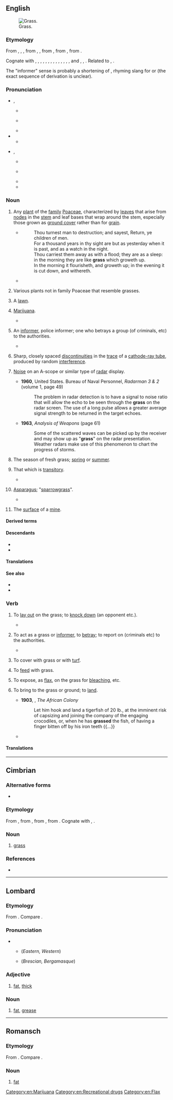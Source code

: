 {{also|Grass}}
==English==
[[File:Grass-JW.jpg|thumb|right|Grass.]]

===Etymology===
{{root|en|ine-pro|*gʰreh₁-}}
From {{inh|en|enm|gras}}, {{m|enm|gres}}, {{m|enm|gers}}, from {{inh|en|ang|græs}}, {{m|ang|gærs||grass, blade of grass, herb, young corn, hay, plant; pasture}}, from {{inh|en|gmw-pro|*gras||grass}}, from {{inh|en|gem-pro|*grasą||grass}}, from {{inh|en|ine-pro|*gʰreh₁-||to grow}}.

{{rel-top|cognates}}
Cognate with {{cog|sco|girs}}, {{m|sco|gers}}, {{m|sco|gress||grass}}, {{cog|frr|gäärs}}, {{m|frr|geers||grass}}, {{cog|stq|Gäärs||grass}}, {{cog|fy|gers||grass}}, {{cog|nds|Gras||grass}}, {{cog|nl|gras||grass, turf, pasture}}, {{cog|de|Gras||grass, weed}}, {{cog|da|græs||grass}}, {{cog|sv|gräs||grass}}, {{cog|nb|gress||grass}}, {{cog|fo|-}}, {{cog|is|-}} and {{cog|nn|gras||grass}}, {{cog|la|herba||plant, weed, grass}}, {{cog|sq|grath||grass blade, spike}}. Related to {{m|en|grow}}, {{m|en|green}}.
{{rel-bottom}}

The "informer" sense is probably a shortening of {{m|en|grasshopper||police officer, informant}}, rhyming slang for {{m|en|copper||police officer}} or {{m|en|shopper||informant}} (the exact sequence of derivation is unclear).

===Pronunciation===
* {{enPR|gräs}}, {{IPA|en|/ɡɹɑːs/}}
** {{a|RP}} {{IPA|en|[ɡɹ̠ɑːs]}}
** {{a|AU|NZ}} {{IPA|en|[ɡɹ̠äːs]|[ɡɹ̠ɐːs]}}
** {{audio|en|En-uk-grass.ogg|Audio (UK)}}
* {{audio|en|LL-Q1860 (eng)-Back ache-grass.wav|Audio}}
** {{rhymes|en|ɑːs|s=1}}
* {{enPR|grăs}}, {{IPA|en|/ɡɹæs/}}
** {{a|US|Canada}} {{IPA|en|[ɡɹ̠æs]|[ɡɹ̠ɛəs]|[ɡɹ̠eəs]}}
** {{a|Northern England|Ireland}} {{IPA|en|[ɡɹ̠as]|[ɡɹ̠æs]}}
** {{audio|en|en-us-grass.ogg|Audio (US)}}
** {{rhymes|en|æs|s=1}}

===Noun===
{{en-noun|~}}

# {{lb|en|countable|uncountable}} Any [[plant]] of the [[family]] [[Poaceae]], characterized by [[leaf|leaves]] that arise from [[node]]s in the [[stem]] and leaf bases that wrap around the stem, especially those grown as [[ground cover]] rather than for [[grain]].
#: {{syn|en|Thesaurus:grass}}
#* {{RQ:Authorized Version|Psalm|90|3|6}}
#*:Thou turnest man to destruction; and sayest, Return, ye children of men.<br>For a thousand years in thy sight are but as yesterday when it is past, and as a watch in the night.<br>Thou carriest them away as with a flood; they are as a sleep: in the morning they are like '''grass''' which groweth up.<br>In the morning it flourisheth, and groweth up; in the evening it is cut down, and withereth.
#* {{quote-book|en|year=1913|author={{w|Joseph C. Lincoln}}
|title=[http://openlibrary.org/works/OL5535161W Mr. Pratt's Patients]|chapter=1
|passage='Twas early June, the new '''grass''' was flourishing everywheres, the posies in the yard—peonies and such—in full bloom, the sun was shining, and the water of the bay was blue, with light green streaks where the shoal showed.}}
# {{lb|en|countable}} Various plants not in family Poaceae that resemble grasses.
# {{lb|en|uncountable}} A [[lawn]].
# {{lb|en|uncountable|slang}} [[marijuana|Marijuana]].
#: {{syn|en|Thesaurus:marijuana}}
#* {{quote-song|en|year=1970|author=Paul McCartney|title=Get Back|artist=The Beatles|album=Let It Be|passage=Jojo left his home in Tucson, Arizona / For some California '''grass'''}}
# {{lb|en|countable|Britain|slang}} An [[informer]], police informer; one who betrays a group (of criminals, etc) to the authorities.
#: {{syn|en|Thesaurus:informant}}
#* {{quote-book|en|title=Coding of a Concrete Animal|page=215|author=Paul Knight|year=2007|passage=He was a '''grass''' and an arse lick and he didn't do it for him, he did it for his brother, because if Vaughan had hit him especially with his mallet, Mark was the kind of lowlife that would have pressed charges and then that's a whole different problem.}}
#: {{ux|en|What just happened must remain secret. Don't be a '''grass'''.}}
# {{lb|en|uncountable|physics}} Sharp, closely spaced [[discontinuity|discontinuities]] in the [[trace]] of a [[cathode-ray tube]], produced by random [[interference]].
# {{lb|en|uncountable|slang}} [[noise|Noise]] on an A-scope or similar type of [[radar]] display.
#* '''1960''', United States. Bureau of Naval Personnel, ''Radarman 3 & 2'' (volume 1, page 49)
#*: The problem in radar detection is to have a signal to noise ratio that will allow the echo to be seen through the '''grass''' on the radar screen. The use of a long pulse allows a greater average signal strength to be returned in the target echoes.
#* '''1963''', ''Analysis of Weapons'' (page 61)
#*: Some of the scattered waves can be picked up by the receiver and may show up as "'''grass'''" on the radar presentation. Weather radars make use of this phenomenon to chart the progress of storms.
# The season of fresh grass; [[spring]] or [[summer]].
#: {{syn|en|breakup|spring|springtime}}
# {{lb|en|obsolete|figurative}} That which is [[transitory]].
#: {{syn|en|ephemera}}
#* {{RQ:KJV|Isaiah|40|7|passage=Surely the people is '''grass'''.}}
# {{lb|en|countable|folk etymology}} [[asparagus|Asparagus]]; "[[sparrowgrass]]".
#* {{quote-book|en|year=1769|author={{w|Hannah Glasse}}
|title=[https://books.google.ca/books?id=L51gAAAAcAAJ&dq=the%20art%20of%20cookery%201765&pg=PR2#v=onepage&q=the%20art%20of%20cookery%201765&f=false [[Wikipedia:The Art of Cookery made Plain and Easy|The Art of Cookery made Plain and Easy]]]|edition=9th|page=195
|passage='Have ready a hundred of ſmall '''graſs''' boiled, then ſave tops enough to ſtick the rolls with, the reſt cut ſmall and put into the cream, fill the loaves with them.'}}
# {{lb|en|mining}} The [[surface]] of a [[mine]].

====Derived terms====
{{der4|en|title=Terms derived from ''grass'' (noun)
|Aleppo grass
|Antarctic hair grass
|beachgrass
|[[bentgrass]], [[bent grass]]
|Bermuda grass
|bluegrass
|bluestem grass
|deergrass
|gama grass
|goatgrass
|goosegrass
|grassbird
|grasscutting
|grass box
|grass court
|grasscycle
|grasseater
|grassfinch
|goosegrass
|[[grass fire]], [[grassfire]]
|grass-green
|grass-grown
|grass hockey
|grasshook
|grasshopper
|grass jelly
|grassland
|grassless
|grasslike
|grass of Parnassus
|grassplot
|grass roots
|grass script
|grass skirt
|grass snake
|grass top
|grass trap
|grass tree
|grass widow
|grass widower
|grasswren
|grassy
|Johnson grass
|kick into the long grass
|lemongrass
|let the grass grow under one's feet
|marram grass
|marsh grass
|muttongrass
|one's ass is grass
|penny-grass
|pinegrass
|quackgrass
|redtop grass
|ryegrass
|scutch grass
|smutgrass
|[[spear grass]], [[speargrass]]
|squirrel grass
|supergrass
|sweetgrass
|Sweet Grass County
|switchgrass
|wiregrass
|witchgrass
|yardgrass
}}

====Descendants====
* {{desc|tpi|gras|alts=1}}
* {{desc|bor=1|hif|giraas}}

====Translations====
{{trans-top|ground cover plant}}
{{multitrans|data=
* Abenaki: {{tt|abe|mskiko}}
* Abkhaz: {{tt|ab|аҳәа|sc=Cyrl}}
* Adyghe: {{tt|ady|уцы}}, {{tt|ady|уц}} {{qualifier|Shapsug}}
* Afrikaans: {{tt+|af|gras}}
* Aguaruna: {{tt|agr|dupa}}
* Ahtna: {{tt|aht|tłʼogh}}
* Akhvakh: {{tt|akv|жоми|tr=žomi}}
* Akkadian: {{tt|akk|𒌑𒇷𒀀𒊬|tr=dīšu}}
* Albanian: {{tt+|sq|bar|m}}
* Aleut: {{tt|ale|qiigax̂}}
* Amharic: {{tt|am|ሣር}}
* Andi: {{tt|ani|кӏвордо|tr=ḳʷordo}}
* Arabic: {{tt+|ar|حَشِيش|m}}, {{tt+|ar|عُشْب|m}}
*: Egyptian Arabic: {{tt|arz|نجيلة|tr=negila|sc=Arab}}
*: Juba Arabic: {{tt|pga|gesh}}
*: Moroccan Arabic: {{tt|ary|ربيع|m|tr=rbīʿ}}
* Aragonese: {{t+|an|hierba|f}}, {{tt+|an|yerba|f}}
* Araki: {{tt|akr|juvu}}
* Aramaic:
*: Classical Syriac: {{tt|syc|ܥܡܝܪܐ|m|tr=ˁmīrā}}
* Archi: {{tt|aqc|гьоти|tr=hoti}}
* Armenian: {{tt+|hy|խոտ}}
* Aromanian: {{tt|rup|earbã|f}}, {{tt|rup|iarbã|f}}
* Assamese: {{tt|as|ঘাঁহ}}
* Asturian: {{tt+|ast|yerba|f}}
* Azerbaijani: {{tt+|az|ot}}
* Bashkir: {{tt|ba|үлән|sc=Cyrl}}
* Basque: {{tt|eu|belar}}
* Bavarian: {{tt|bar|gròs}}, {{tt|bar|groos}} {{qualifier|Timau}}
* Beaver: {{tt|bea|tl’uge}}
* Belarusian: {{tt|be|трава́|f|sc=Cyrl}}
* Bengali: {{tt|bn|ঘাস}}, {{tt|bn|তৃণ}}
* Bikol Central:
*: Bikol Legazpi: {{tt|bcl|awot}}
*: Bikol Naga: {{tt|bcl|duot}}
* Biao: {{tt|byk|jɔk¹⁰}}
* Bobongko: {{tt|bgb|bombang}}
* Bouyei: {{tt|pcc|nyal}}
* Breton: {{tt+|br|geot|f}}, {{tt+|br|geotenn|f}}, {{tt+|br|gwelt|f}}
* Bulgarian: {{tt+|bg|трева́|f|sc=Cyrl}}
* Burmese: {{tt+|my|မြက်|sc=Mymr}}
* Burun: {{tt|bdi|luum}} {{qualifier|Malak}}
* Cahuilla: {{tt|chl|samat}}
* Carolinian: {{tt|cal|fitil}}
* Carrier: {{tt|crx|tl'o}}
* Catalan: {{tt+|ca|herba|f}}
* Catawba: {{tt|chc|sarak}}
* Cebuano: {{tt|ceb|balili}}
* Central Atlas Tamazight: {{tt|tzm|ⵜⵓⴳⴰ|f}}
* Central Melanau: {{tt|mel|sek}}, {{tt|mel|ruput}}
* Chakma: {{tt|ccp|𑄊𑄌𑄴|tr=ghāc|sc=Cakm}}
* Chamicuro: {{tt|ccc|c̈homajshi}}
* Chechen: {{tt|ce|буц}}
* Cheke Holo: {{tt|mrn|ḡreʼi}}
* Cherokee: {{tt|chr|ᎧᏁᏍᎦ}}
* Chichewa: {{tt|ny|udzu|c14}}
* Chinese:
*: Cantonese: {{tt+|yue|草|tr=cou2|sc=Hani}}
*: Dungan: {{tt|dng|цо}}
*: Hakka: {{tt|hak|草|tr=chhó}}
*: Mandarin: {{tt+|cmn|草|tr=cǎo|sc=Hani}}, {{tt+|cmn|青草|tr=qīngcǎo|sc=Hani}}, {{tt+|cmn|雜草}}, {{tt+|cmn|杂草|tr=zácǎo}}
*: Min Dong: {{tt|cdo|草|tr=chāu}}
*: Min Nan: {{tt+|nan|草|tr=chháu}}
*: Wu: {{tt|wuu|草|tr=tshau}}
* Chipewyan: {{tt|chp|tł’ok}}
* Chukchi: {{tt|ckt|въэй|tr=v'ej}}, {{tt|ckt|въагԓыӈын|tr=v'aglyṇyn}}
* Chuukese: {{tt|chk|fetin}}
* Chuvash: {{tt|cv|курӑк}}
* Cimbrian: {{tt|cim|gras|m}}
* Comanche: {{tt|com|sunipʉ}}
* Cornish: {{tt|kw|gwels|f}}
* Corsican: {{tt+|co|erba|f}}, {{tt+|co|arba|f}}
* Cree: {{tt|cr|ᒪᐢᑯᓯᕀ}}
* Czech: {{tt+|cs|tráva|f}}
* Dalmatian: {{tt|dlm|jarba|f}}
* Danish: {{tt+|da|græs|n}}
* Dargwa: {{tt|dar|кьар}}
* Dolgan: {{tt|dlg|от|tr=ot}}
* Dongxiang: {{tt|sce|osun}}
* Dupaningan Agta: {{tt|duo|ruot}}
* Dutch: {{tt+|nl|gras|n}}
* Erzya: {{tt|myv|тикше}}
* Esperanto: {{tt+|eo|herbo}}, {{tt+|eo|greso}}
* Estonian: {{tt|et|muru}}, {{tt+|et|rohi}}
* Faroese: {{tt+|fo|gras|n}}
* Fiji Hindi: {{tt+|hif|giraas}}
* Finnish: {{tt+|fi|heinä}}, {{tt+|fi|ruoho}}
* French: {{tt+|fr|herbe|f}}
* Friulian: {{tt|fur|jerbe|f}}
* Gaam: {{tt|tbi|lɛ́ɛ́l}}
* Galibi Carib: {{tt|car|itupu}}
* Galician: {{tt+|gl|herba|f}}, {{tt|gl|grama|f}}
* Gamilaraay: {{tt|kld|garaarr}}
* Georgian: {{tt|ka|ბალახი}}
* German: {{tt+|de|Gras|n}}
*: Alemannic German: {{tt|gsw|gras}}, {{tt|gsw|chrud}}, {{tt|gsw|weidu}}
*: Old High German: {{tt|goh|gras}}
*: Pennsylvania German: {{tt|pdc|Graas|n}}
* Gothic: {{tt|got|𐌲𐍂𐌰𐍃|n|sc=Goth}}
* Greek: {{tt+|el|χορτάρι|n}}
*: Ancient: {{tt|grc|χόρτος|m}}, {{tt|grc|πόα|f}}
* Greenlandic: {{tt|kl|ivik}}, {{t|kl|ivigaq}}
* Guaraní: {{tt+|gn|ka'a}}
* Gujarati: {{tt+|gu|ઘાસ|n}}
* Haitian Creole: {{tt|ht|zèb}}
* Hawaiian: {{tt|haw|mauʻu}}
* Hebrew: {{tt+|he|דֶּשֶׁא|m}}, {{tt+|he|עֵשֶׂב|m|tr='ésev}}
* Heiltsuk: {{tt|hei|k̓ít̓ṃ}}
* Hiligaynon: {{tt|hil|hilamon}}
* Hindi: {{tt+|hi|घास|f}}
* Hittite: {{tt|hit|𒌑𒂖𒆪|c|tr=we-el-ku}}
* Hopi: {{tt|hop|tuusaqa}}
* Hungarian: {{tt+|hu|fű}}
* Hunsrik: {{tt|hrx|Graas|n}}
* Icelandic: {{tt+|is|gras|n}}
* Ido: {{tt+|io|gazono}}
* Ilocano: {{tt|ilo|rúot}}
* Indonesian: {{tt+|id|rumput}}
* Ineseño: {{tt|inz|ˀaxulapšan}}, {{tt|inz|cweq}}
* Interlingua: {{tt|ia|herba}}
* Irish: {{tt+|ga|féar|m}}
*: Old Irish: {{tt|sga|fér|n}}
* Isan: {{t-needed|tts}}
* Istriot: {{tt|ist|gièrba|f}}, {{tt|ist|yerba|f}}
* Istro-Romanian: {{tt|ruo|iorbe|f}}
* Italian: {{tt+|it|erba|f}}, {{tt|it|graminacea|f}}
* Itelmen: {{tt|itl|°сысал|tr=°sysal}}
* Japanese: {{tt+|ja|草|tr=くさ, kusa|sc=Jpan}}, {{tt+|ja|雑草|tr=ざっそう, zassō}}
* Javanese: {{t+|jv|suket}}
* Kabardian: {{tt|kbd|удз}}
* Kannada: {{tt+|kn|ಪುಲ್|sc=Knda}}, {{tt+|kn|ಹುಲ್ಲು|sc=Knda}}
* Kapampangan: {{t|pam|dikut}}
* Karachay-Balkar: {{tt|krc|кырдык}}
* Karo Batak: {{t|btx|dukut}}
* Kashubian: {{tt|csb|trôwa|f}}
* Kaska: {{tt|kkz|tlʼōge}}
* Kazakh: {{tt+|kk|шөп|sc=Cyrl}}, {{tt+|kk|от|sc=Cyrl}}
* Ket: {{tt|ket|даан|tr=daan}}
* Khinalug: {{tt|kjj|инк}}
* Khmer: {{tt+|km|ស្មៅ}}
* Koasati: {{tt|cku|pahí}}
* Komi-Permyak: {{tt|koi|турун}}
* Konkani: {{tt|kok|ताण|n}}
* Korean: {{tt+|ko|풀}}, {{tt+|ko|잡초}}
* Koyraboro Senni: {{tt|ses|arkusuboŋkaara}}, {{tt|ses|subbu}}
* Koyukon: {{tt|koy|kʼitsaanʼ}}
* Kunigami: {{tt|xug|クサー|tr=kusā}}
* Kunza: {{tt|kuz|ckautcha}}
* Kurdish:
*: Central Kurdish: {{tt+|ckb|گیا|alt=گِیا}}
*: Northern Kurdish: {{tt+|kmr|giya|m}}
* Kyrgyz: {{tt+|ky|чөп|sc=Cyrl}}, {{tt+|ky|шибер|sc=Cyrl}}
* Ladino: {{tt|lad|yerva|f}}
* Lakota: {{tt|lkt|peji}}, {{tt|lkt|pȟeží}}
* Lamba: {{tt|lam|ubwani}}
* Lao: {{tt+|lo|ຫຍ້າ}}
* Latgalian: {{tt|ltg|zuole|f}}
* Latin: {{tt+|la|herba|f}}, {{tt|la|grāmen|n}}
* Latvian: {{tt+|lv|zāle|f}}
* Lepcha: {{tt|lep|ᰎᰬ}}
* Lezgi: {{t|lez|хъач}}
* Ligurian: {{tt|lij|èrba|f}} {{qualifier|Genovese}}
* Limburgish: {{tt+|li|graas|n}}
* Limos Kalinga: {{tt|kmk|bollat}}
* Lindu: {{tt|klw|kawoko}}
* Lingala: {{tt|ln|litíti|c5|c6}}
{{trans-mid}}
* Lithuanian: {{tt+|lt|žolė|f}}
* Livonian: {{t|liv|āina }}
* Low German:
*: German Low German: {{tt|nds-de|Gras}}
* Luhya: {{tt|luy|bunyasi}}
* Luxembourgish: {{tt|lb|Gras|n}}
* Lü: {{tt|khb|ᦊᦱᧉ}}
* Maasai: {{tt|mas|ɛnkʉ́jɨ́tá}}
* Macedonian: {{tt|mk|трева|f|sc=Cyrl}}
* Maguindanao: {{t|mdh|hutan}}
* Malagasy: {{tt+|mg|ahitra}}
* Malay: {{tt+|ms|rumput}}
* Malayalam: {{tt+|ml|പുല്ല്|sc=Mlym}}
* Maltese: {{tt|mt|ħaxix|m}}
* Manchu: {{tt|mnc|ᠣᡵᡥᠣ}}
* Mansi: {{tt|mns|пум}}
* Manx: {{tt|gv|faiyr|m}}
* Maore Comorian: {{tt|swb|ɗavu}}
* Maori: {{tt|mi|mauti}}, {{tt|mi|karaehe}}, {{tt|mi|karaihe }}
* Maranao: {{t|mrw|otan}}
* Marathi: {{tt|mr|गवत|n}}
* Mari:
*: Eastern Mari: {{tt|chm|шудо}}
*: Western Mari: {{tt|mrj|шуды}}
* Mazanderani: {{tt|mzn|واش|tr=vâš}}
* Megleno-Romanian: {{tt|ruq|iárbă|f}}
* Mi'kmaq: {{tt|mic|msigu}}
* Miyako: {{tt|mvi|フサ|tr=fusa}}
* Mon: {{tt|mnw|ချဲ|tr=choa}}
* Mongolian: {{tt+|mn|өвс|sc=Cyrl}}, {{tt+|mn|ногоо|sc=Cyrl}}
* Montagnais: {{tt|moe|mashkushu}}
* Montana Salish: {{tt|fla|skʷʔalulexʷ}}
* Mòcheno: {{tt|mhn|gros|n}}
* Nahuatl:
*: Classical: {{tt|nci|xihuitl}}
*: Eastern Huasteca: {{tt|nhe|xihuitl}}
* Navajo: {{tt|nv|tłʼoh}}
* Neapolitan: {{tt|nap|evera|f}}
* Nepali: {{tt+|ne|घाँस|f}}
* Nganasan: {{tt|nio|нөтә|tr=nŭatĕ}}
* Northern Ndebele: {{tt|nd|utshani|c14}}
* Northern Sami: {{tt|se|sitnu}}
* Northern Thai: {{t-needed|nod}}
* Norwegian:
*: Bokmål: {{tt+|nb|gress|n}}, {{tt+|nb|gras|n}}
*: Nynorsk: {{tt|nn|gras|n}}
* Nottoway-Meherrin: {{tt|nwy|oherag}}
* Nǀuu: {{tt|ngh|ǀhisi}}
* Occitan: {{tt+|oc|èrba|f}}
* Ojibwe: {{tt|oj|mashkosiw}}
* Okinawan: {{tt|ryu|くさ|tr=kusa}}
* Old Church Slavonic: {{tt|cu|трава|f|sc=Cyrs}}, {{tt|cu|трѣва|f}}
* Old East Slavic: {{tt|orv|трава|f}}
* Old Javanese: {{t|kaw|dukut}}
* Omaha-Ponca: {{tt|oma|pézhe}}
* Oriya: {{tt+|or|ଘାସ}}
* Oromo: {{t|om|marga}}
* Ossetian: {{tt|os|кӕрдаг|sc=Cyrl}}, {{tt|os|нӕуу|sc=Cyrl}}
* Pa'o Karen: {{tt|blk|ထာအီး}}
* Pali: {{tt|pi|tiṇa|n}}
* Pana (Central Africa): {{tt|pnz|kpá}}
* Pashto: {{tt|ps|واش|m|tr=wāš}}, {{tt+|ps|شنه|f|tr=šnә}}
* Persian: {{tt+|fa|سبزه|tr=sabze}}, {{tt+|fa|علف|tr=alaf}}, {{tt+|fa|چمن|tr=čaman|sc=fa-Arab}}, {{tt+|fa|واش|tr=vâš|sc=fa-Arab}}
* Plains Miwok: {{tt|pmw|cike}}
* Plautdietsch: {{tt|pdt|Grauss|n}}
* Pohnpeian: {{tt|pon|dihpw}}
* Polabian: {{tt|pox|ziľă|f}}
* Polish: {{tt+|pl|trawa|f}}
* Portuguese: {{tt+|pt|grama|f}}, {{tt+|pt|relva|f}}
* Punjabi: {{tt|pa|ਘਾਹ|m}}
* Quapaw: {{tt|qua|mąhį́}}
* Quechua: {{tt|qu|qora}}, {{tt|qu|q'achu}}
* Rapa Nui: {{tt|rap|mouku}}
* Romanian: {{tt+|ro|iarbă|f}}
* Romansch: {{tt|rm|erva|f}} {{qualifier|Grischun, Surmiran, Puter}}, {{tt|rm|earva|f}} {{qualifier|Sutsilvan}}, {{tt|rm|erba|f}} {{qualifier|Vallader}}, {{tt|rm|jarva|f}} {{qualifier|Sursilvan}}
* Russian: {{tt+|ru|трава́|f}}
* Rusyn: {{tt|rue|трава|f}}
* Rwanda-Rundi:
*: Kirundi: {{tt|rw|ivyātsi}}
* Saisiyat: {{tt|xsy|hinbetel}}
* Samoan: {{tt|sm|mutia}}
* Sanskrit: {{tt+|sa|तृण|n}}
* Sardinian: {{tt|sc|erba|f}}
* Saterland Frisian: {{tt|stq|Gäärs|n}}
* Scots: {{tt|sco|gress}}, {{tt|sco|girse}}
* Scottish Gaelic: {{tt|gd|feur|m}}
* Serbo-Croatian:
*: Cyrillic: {{tt|sh|трава|f|sc=Cyrl}}
*: Roman: {{tt+|sh|trava|f}}
* Shan: {{tt+|shn|ယိူဝ်ႈ}}
* Shor: {{tt|cjs|ӧлең|tr=öleñ}}
* Sicilian: {{tt+|scn|erva|f}}, {{tt+|scn|erba|f}}, {{tt+|scn|èriva|f}}, {{tt+|scn|ierva|f}}, {{tt+|scn|jerva|f}}
* Silesian: {{tt|szl|trŏwa|f}}
* Sinhalese: {{tt+|si|තණ|sc=Sinh}}, {{tt|si|තණකොළ|sc=Sinh}}
* Slovak: {{tt|sk|tráva|f}}
* Slovene: {{tt+|sl|trava|f}}
* Somali: {{tt|so|caws|m}}
* Sorbian:
*: Lower Sorbian: {{tt|dsb|tšawa|f}}
*: Upper Sorbian: {{tt|hsb|trawa|f}}
* Sotho: {{tt|st|jwang|c14}}
* Southern Altai: {{tt|alt|ӧлӧҥ}}, {{tt|alt|от}}
* Spanish: {{tt+|es|pasto|m}}, {{tt+|es|hierba|f}}, {{tt+|es|grama|f}}
* Sranan Tongo: {{tt|srn|grasi}}
* Sundanese: {{tt|su|jukut}}
* Swahili: {{tt+|sw|majani|p}}, {{tt+|sw|nyasi|c5|c6}}
* Swazi: {{tt|ss|tjani|c14}}
* Swedish: {{tt+|sv|gräs|n}}
* Sylheti: {{tt|syl|ꠊꠣ}}
* Tabasaran: {{tt|tab|укӏ}}
* Tagalog: {{tt+|tl|damo}}
* Tajik: {{tt+|tg|сабза|sc=Cyrl}}
* Tamil: {{tt+|ta|புல்|sc=Taml}}
* Taos: {{tt|twf|łíne}}
* Tatar: {{tt+|tt|үлән|sc=Cyrl}}, {{tt+|tt|чирәм|sc=Cyrl}}
* Telugu: {{tt+|te|గడ్డి}}, {{tt+|te|తృణము}}, {{tt+|te|కసవు}}
* Tetum: {{t|tet|du'ut}}
* Thai: {{tt+|th|หญ้า}}
* Tibetan: {{tt|bo|རྩྭ|sc=Tibt}}
* Tigrinya: {{tt+|ti|ሳዕሪ}}
* Tiwi: {{tt|tiw|pitarika|f}}
* Tlingit: {{tt|tli|chookán}}
* Toba Batak: {{t|bbc|duhut}}
* Tocharian A: {{tt|xto|āti}}
* Tocharian B: {{tt|txb|atiyo}}
* Tok Pisin: {{tt|tpi|gras}}, {{tt|tpi|garas}}
* Tsonga: {{tt|ts|byanyi}}
* Tsou: {{tt|tsu|kukuzo}}
* Tswana: {{tt|tn|tlhaga|c9}}
* Tundra Nenets: {{tt|yrk|ӈум'|tr=ngum'}}, {{tt|yrk|ӈамдэ'|tr=ngamdė'}}
* Tupinambá: {{tt|tpn|ka'a}}
* Turkish: {{tt+|tr|ot}}, {{tt+|tr|çimen}}, {{tt+|tr|çim}}
* Turkmen: {{tt|tk|ot}}
* Tuvan: {{tt|tyv|оът}}
* Udi: {{t|udi|о}}
* Udmurt: {{tt|udm|турын}}
* Ukrainian: {{tt+|uk|трава́|f|sc=Cyrl}}, {{tt|uk|мурава|f|sc=Cyrl}}, {{tt+|uk|моріг|m|sc=Cyrl}}
* Unami: {{tt|unm|skikw}}
* Urdu: {{tt|ur|گھاس|f|tr=ghās}}
* Uyghur: {{tt|ug|چۆپ|sc=ug-Arab}}, {{tt|ug|ئوت}}
* Uzbek: {{tt+|uz|oʻt}}
* Venetian: {{tt+|vec|èrba|f}}
* Vietnamese: {{tt+|vi|cỏ}}
* Vilamovian: {{tt|wym|gros|n}}
* Volapük: {{tt+|vo|yeb}}
* Walloon: {{tt+|wa|yebe|f}}, {{tt+|wa|waide|f}}
* Wappo: {{tt|wao|šíʔe}}
* Waray-Waray: {{tt|war|banwa}}
* Wawa: {{tt|www|òndī}}
* Welsh: {{tt+|cy|glaswellt|m}}, {{tt|cy|gwellt|m-p}}
* West Coast Bajau: {{tt|bdr|padang}}
* West Flemish: {{tt|vls|ges|n}}
* West Frisian: {{tt|fy|gers|c}}
* White Hmong: {{tt|mww|nyom}}
* Wolio: {{t|wlo|rumpu}}
* Wolof: {{tt+|wo|ñax}}
* Yakut: {{tt|sah|от}}
* Yami: {{tt|tao|tamek}}
* Yiddish: {{tt|yi|גראָז|n}}
* Yoruba: {{tt|yo|koríko}}
* Yup'ik: {{tt|esu|canek}}
* Yurok: {{tt|yur|ˀɹ·wɹh}}
* Zazaki: {{tt|zza|vas|n}}, {{tt|zza|vhas|n}}
* Zealandic: {{tt|zea|gos|n}}
* Zhuang: {{tt|za|nywj}}
* Zulu: {{tt|zu|utshani|c14}}
* ǃXóõ: {{tt|nmn|ǁkxʻâã}}
{{trans-bottom}}

{{trans-top|lawn}}
* Arabic: {{tt+|ar|حَشِيش|m}}
* Breton: {{tt+|br|geot|c}}, {{tt|br|brgeotenn|f}}, {{tt|br|leton|c}}, {{tt+|br|letonenn|f}}, {{tt+|br|glazenn|f}}
* Bulgarian: {{tt+|bg|морава|f|sc=Cyrl}}, {{tt|bg|тревна площ|f|sc=Cyrl}}
* Chinese:
*: Mandarin: {{tt+|cmn|草坪|tr=cǎopíng|sc=Hani}}
* Czech: {{tt+|cs|trávník|m}}
* Danish: {{tt+|da|græsplæne|c}},{{tt|da|plæne|n}} {{qualifier|qoloquial}}
* Estonian: {{tt|et|muruplats}}
* Finnish: {{tt+|fi|nurmi}}, {{tt+|fi|nurmikko}}, {{tt+|fi|ruoho}}
* French: {{tt+|fr|pelouse|f}}, {{tt+|fr|gazon|m}}
* Galician: {{tt|gl|céspede|m}}, {{tt|gl|herbal|m}}, {{tt|gl|herbeira|f}}
* German: {{tt+|de|Rasen|m}}
* Greek: {{tt+|el|γκαζόν|n}}
* Guaraní: {{tt+|gn|ka'a}}
* Hiligaynon: {{tt|hil|hilamnan}}
* Interlingua: {{tt|ia|herba}}
* Italian: {{tt+|it|prato|m}}
* Japanese: {{tt+|ja|芝生|tr=しばふ, shibafu|sc=Jpan}}
* Korean: {{tt|ko|풀밭}}, {{tt+|ko|잔디밭}}
* Latgalian: {{tt|ltg|zuole|f}}
{{trans-mid}}
* Latvian: {{tt+|lv|zāle|f}}, {{tt|lv|zāliens|m}}
* Lithuanian: {{tt+|lt|žolė|f}}, {{tt+|lt|veja|f}}
* Navajo: {{tt|nv|tłʼoh}}
* Persian: {{tt+|fa|چمن|tr=čaman|sc=fa-Arab}}, {{tt+|fa|فرزد|tr=farazd|sc=fa-Arab}}
* Polish: {{tt+|pl|trawnik|m-in}}
* Portuguese: {{tt+|pt|grama|f}}, {{tt|pt|gramado|m}}, {{tt+|pt|relvado|m}}
* Russian: {{tt+|ru|газо́н|m}}, {{tt+|ru|лужа́йка|f}}
* Serbo-Croatian:
*: Cyrillic: {{tt|sh|травњак|m|sc=Cyrl}}
*: Roman: {{tt+|sh|travnjak|m}}
* Slovene: {{tt|sl|trata|f}}
* Spanish: {{tt+|es|hierba|f}}, {{tt+|es|césped|m}}
* Swahili: {{tt+|sw|nyasi}}
* Swedish: {{tt+|sv|gräs}}
* Tagalog: {{tt|tl|damuhan}}
* Tok Pisin: {{tt|tpi|gras}}
* Tupinambá: {{tt|tpn|ka'a}}
* Vietnamese: {{tt+|vi|bãi cỏ}}
* Walloon: {{tt+|wa|waezon|m}}, {{tt+|wa|rimouye|f}}
* Welsh: {{tt+|cy|lawnt|f}}
{{trans-bottom}}

{{trans-top|marijuana}}
* Azerbaijani: {{t+|az|göyərti}}
* Breton: {{tt|br|struj|m}}
* Bulgarian: {{tt|bg|хашиш|m|sc=Cyrl}}
* Czech: {{tt+|cs|tráva|f}}
* Danish: {{tt+|da|græs}}
* Dutch: {{tt+|nl|wiet|m}}
* Finnish: {{tt+|fi|ruoho}}, {{tt+|fi|pilvi}}
* French: {{tt+|fr|herbe|f}}, {{tt+|fr|beuh|f}}
* Galician: {{tt+|gl|herba|f}}
* German: {{tt+|de|Gras|n}}
* Hungarian: {{tt+|hu|fű}}
* Interlingua: {{tt|ia|herba}}
* Irish: {{tt+|ga|féar}}
* Italian: {{tt+|it|erba|f}}
* Japanese: {{t+|ja|葉っぱ|tr=happa}}
* Lakota: {{tt|lkt|peji}}
* Latvian: {{tt+|lv|zāle|f}}, {{tt|lv|zālīte|f}}
* Lithuanian: {{tt+|lt|žolė|f}}
{{trans-mid}}
* Norwegian:
*: Bokmål: {{tt+|nb|gress|n}}, {{tt+|nb|gras|n}}
* Persian: {{tt+|fa|گراس|tr=gerâss|sc=fa-Arab}}, {{tt+|fa|گرس|tr=gerass|sc=fa-Arab}}
* Polish: {{tt+|pl|trawka|f}}
* Portuguese: {{tt+|pt|erva|f}}, {{tt+|pt|mato|m}}
* Romanian: {{tt+|ro|iarbă|f}}
* Russian: {{tt+|ru|тра́вка|f}}
* Serbo-Croatian:
*: Cyrillic: {{tt|sh|трава|f|sc=Cyrl}}
*: Roman: {{tt+|sh|trava|f}}
* Slovene: {{tt+|sl|trava|f}}
* Spanish: {{tt+|es|hierba|f}}, {{tt+|es|mota|f}}
* Swahili: {{tt+|sw|bangi}}
* Swedish: {{tt+|sv|gräs}}
* Tagalog: {{tt+|tl|damo}}
* Turkish: {{tt+|tr|ot}}
* Zazaki: {{tt|zza|vhas}}
{{trans-bottom}}

{{trans-top|informer}}
* Azerbaijani: {{t|az|çuğul}}, {{t|az|suka}} {{qualifier|slang}}
* Bulgarian: {{tt+|bg|издайник|m|sc=Cyrl}}, {{tt+|bg|информатор|m|sc=Cyrl}}
* Danish: {{tt|da|stikker|c}}
* Finnish: {{tt+|fi|vasikka}}
* French: {{tt+|fr|balance|f}}
* German: {{tt+|de|Spitzel|m}}
* Interlingua: {{tt|ia|delator}}, {{tt|ia|informante}}
{{trans-mid}}
* Italian: {{tt+|it|spia|f}}, {{tt+|it|delatore|m}}, {{tt+|it|pentito|m}}, {{tt+|it|traditore|m}}
* Latvian: {{tt|lv|nosūdzētājs|m}}, {{tt|lv|stukačs|m}}
* Norwegian:
*: Bokmål: {{tt|nb|tyster|m}}, {{tt|nb|informant|m}}
* Polish: {{tt+|pl|kapuś|m-pr}}
* Portuguese: {{tt+|pt|dedo-duro|m}}, {{tt+|pt|alcaguete|m}}
* Russian: {{tt+|ru|стука́ч|m}}, {{tt+|ru|стука́чка|f}}
}}<!-- close {{multitrans}} -->
{{trans-bottom}}

====See also====
* {{specieslite|Poaceae}}
* {{pedia|Grass (disambiguation)}}

===Verb===
{{en-verb}}

# {{lb|en|transitive}} To [[lay out]] on the grass; to [[knock down]] (an opponent etc.).
#: {{syn|en|flatten|floor|lay low|lay out|knock down|knock out|knock over|strike down}}
#* {{quote-book|en|year=1893|author=Arthur Conan Doyle|title=The Naval Treaty|publisher=Norton|year_published=2005|page=709|passage=He flew at me with his knife, and I had to '''grass''' him twice, and got a cut over the knuckles, before I had the upper hand of him.}}
# {{lb|en|transitive|or|intransitive|slang}} To act as a grass or [[informer]], to [[betray]]; to report on (criminals etc) to the authorities.
#: {{syn|en|Thesaurus:rat out}}
#* {{quote-book|en|year=2004|author=David Nobbs|title=Sex and Other Changes|url=https://books.google.com.hk/books?id=ic-Chb9y6W8C&pg=PA95|page=95|passage="I'm dressed as a woman, but I am still technically a man. I believe that to comply with the law of the land I ought to continue to use the [[gents'|Gents']], but in order not to look out place I intend to use the [[ladies'|Ladies']] from now on. I trust none of you will [[grass]] on me..."}}
# {{lb|en|transitive}} To cover with grass or with [[turf]].
# {{lb|en|transitive}} To [[feed]] with grass.
# {{lb|en|transitive}} To expose, as [[flax]], on the grass for [[bleach]]ing, etc.
# {{lb|en|transitive}} To bring to the grass or ground; to [[land]].
#* '''1903''', {{w|John Buchan}}, ''The African Colony''
#*: Let him hook and land a tigerfish of 20 lb., at the imminent risk of capsizing and joining the company of the engaging crocodiles, or, when he has '''grassed''' the fish, of having a finger bitten off by his iron teeth {{...}}
#* {{quote-book|en|year=2011|author=Deeanne Gist|title=Love on the Line|page=138|passage=In typical Necker style, the farmer walked to the line and mounted his gun without any shilly-shally. If he '''grassed''' the bird, he and Faurote would go into a shootout. If he missed, Faurote would win.}}

====Translations====
{{trans-top|to inform on}}
{{multitrans|data=
* Bulgarian: {{tt+|bg|издавам|sc=Cyrl}}, {{tt+|bg|предавам|sc=Cyrl}}
* Finnish: {{tt+|fi|vasikoida}}
* French: {{tt+|fr|moucharder}}
* German: {{tt+|de|verpfeifen}}
{{trans-mid}}
* Interlingua: {{tt|ia|[[facer]] le [[delation]]}}
* Portuguese: {{tt+|pt|delatar}}, {{tt|pt|dedurar}}, {{tt|pt|alcaguetar}}
* Swahili: {{tt+|sw|nyasi}}
{{trans-bottom}}

{{trans-top|To cover with grass or with turf}}
* Bulgarian: {{tt+|bg|затревявам}}
{{trans-mid}}
}}<!-- close {{multitrans}} -->
{{trans-bottom}}

[[Category:en:Marijuana]]
[[Category:en:Recreational drugs]]
[[Category:en:Flax]]

----

==Cimbrian==

===Alternative forms===
* {{alter|cim|gras||Sette Comuni}}

===Etymology===
From {{inh|cim|gmh|gras}}, from {{inh|cim|goh|gras}}, from {{inh|cim|gmw-pro|*gras}}, from {{inh|cim|gem-pro|*grasą}}. Cognate with {{cog|de|Gras}}, {{cog|en|grass}}.

===Noun===
{{cim-noun|m}}

# {{lb|cim|Luserna|13}} [[#English|grass]]

===References===
* {{R:Patuzzi}}

{{c|cim|Plants}}

----

==Lombard==

===Etymology===
From {{inh|lmo|la|crassus}}. Compare {{cog|it|grasso}}.

===Pronunciation===
* {{IPA|lmo|/ɡras/}}
** {{IPA|lmo|[ɡras]}} (''Eastern, Western'')
** {{IPA|lmo|[ɡraʰ]}} (''Brescian, Bergamasque'')

===Adjective===
{{head|lmo|adjective|g=m|masculine plural|grass|feminine singular|grassa|feminine plural|grasse}}

# [[fat]], [[thick]]

===Noun===
{{head|lmo|noun}}

# [[fat]], [[grease]]

----

==Romansch==

===Etymology===
From {{inh|rm|la|crassus}}. Compare {{cog|fr|graisse}}.

===Noun===
{{head|rm|noun|g=m}}

# [[fat]]